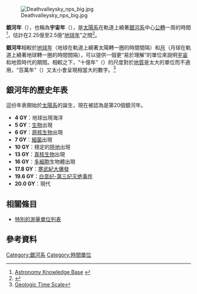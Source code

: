 [[File:Deathvalleysky_nps_big.jpg|thumb]]

'''銀河年'''（{{lang-en|galactic year}}），也稱為'''宇宙年'''（{{lang|en|cosmic year}}），是[[太陽系|太陽系]]在軌道上繞著[[銀河系|銀河系]]中心[[公轉|公轉]]一周的時間<ref name="akb">[http://www.csi.uottawa.ca:4321/astronomy/index.html#cosmicyear Astronomy Knowledge Base] {{webarchive|url=https://web.archive.org/web/20140412221436/http://www.csi.uottawa.ca:4321/astronomy/index.html |date=2014-04-12 }}</ref>，估計在2.25億至2.5億“[[地球年|地球年]]”之間<ref name="biblio">{{cite web|url=http://hypertextbook.com/facts/2002/StacyLeong.shtml|work=The Physics Factbook|last=Leong|first=Stacy|year=2002|title=Period of the Sun's Orbit around the Galaxy (Cosmic Year)}}</ref>。

'''銀河年'''相較於[[年|地球年]]（地球在軌道上繞著太陽轉一圈的時間間隔）和[[月|月]]（月球在軌道上繞著地球轉一圈的時間間隔），可以提供一個更“易於理解”的單位來說明[[宇宙|宇宙]]和地質時代的期間。相較之下，“十億年”（{{lang|en|billion years}}）的尺度對於[[地質|地質]]是太大的單位而不適用，“百萬年”（{{lang|en|million years}}）又太小會呈現相當大的數字。<ref name="timeline">[http://www.vendian.org/mncharity/dir3/geologic_time_galactic/ Geologic Time Scale]</ref>

== 銀河年的歷史年表 ==

這份年表開始於[[太陽系|太陽系]]的誕生，現在被認為是第20個銀河年。

* '''4 GY'''：地球出現海洋
* '''5 GY'''：[[生物|生物]]出現
* '''6 GY'''：[[原核生物|原核生物]]出現
* '''7 GY'''：[[細菌|細菌]]出現
* '''10 GY'''：穩定的[[陸地|陸地]]出現
* '''13 GY'''：[[真核生物|真核生物]]出現
* '''16 GY'''：[[多細胞|多細胞]]生物體出現
* '''17.8 GY'''：[[寒武紀大爆發|寒武紀大爆發]]
* '''19.6 GY'''：[[白垩纪-第三纪灭绝事件|白垩纪-第三纪灭绝事件]]
* '''20.0 GY'''：現代

== 相關條目 ==
* [[特別的測量單位列表|特別的測量單位列表]]

== 參考資料 ==
{{reflist}}

{{地球在宇宙中的位置}}
{{年代学导航}}
{{时间导航}}
{{時間}}
{{恒星}}
[[Category:銀河系|Category:銀河系]]
[[Category:時間單位|Category:時間單位]]